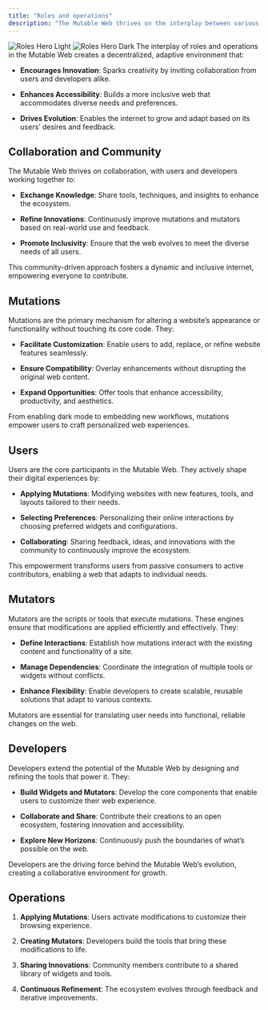 ```yaml
---
title: "Roles and operations"
description: "The Mutable Web thrives on the interplay between various roles and operations, which collectively drive its functionality and adaptability. This decentralized ecosystem empowers users and developers to collaborate, customize, and innovate, making the web more dynamic and user-centric. Let’s dive into the key roles and operations that make this ecosystem work."
---
```


<img alt="Roles Hero Light" class="block dark:hidden" src="/images/roles-light.png" />

<img alt="Roles Hero Dark" class="hidden dark:block" src="/images/roles-dark.png" />

<Info>
  The interplay of roles and operations in the Mutable Web creates a decentralized, adaptive environment that:

  * **Encourages Innovation**: Sparks creativity by inviting collaboration from users and developers alike.

  * **Enhances Accessibility**: Builds a more inclusive web that accommodates diverse needs and preferences.

  * **Drives Evolution**: Enables the internet to grow and adapt based on its users’ desires and feedback.
</Info>

## Collaboration and Community

The Mutable Web thrives on collaboration, with users and developers working together to:

* **Exchange Knowledge**: Share tools, techniques, and insights to enhance the ecosystem.

* **Refine Innovations**: Continuously improve mutations and mutators based on real-world use and feedback.

* **Promote Inclusivity**: Ensure that the web evolves to meet the diverse needs of all users.

This community-driven approach fosters a dynamic and inclusive internet, empowering everyone to contribute.

## Mutations

Mutations are the primary mechanism for altering a website’s appearance or functionality without touching its core code. They:

* **Facilitate Customization**: Enable users to add, replace, or refine website features seamlessly.

* **Ensure Compatibility**: Overlay enhancements without disrupting the original web content.

* **Expand Opportunities**: Offer tools that enhance accessibility, productivity, and aesthetics.

From enabling dark mode to embedding new workflows, mutations empower users to craft personalized web experiences.

## Users

Users are the core participants in the Mutable Web. They actively shape their digital experiences by:

* **Applying Mutations**: Modifying websites with new features, tools, and layouts tailored to their needs.

* **Selecting Preferences**: Personalizing their online interactions by choosing preferred widgets and configurations.

* **Collaborating**: Sharing feedback, ideas, and innovations with the community to continuously improve the ecosystem.

This empowerment transforms users from passive consumers to active contributors, enabling a web that adapts to individual needs.

## Mutators

Mutators are the scripts or tools that execute mutations. These engines ensure that modifications are applied efficiently and effectively. They:

* **Define Interactions**: Establish how mutations interact with the existing content and functionality of a site.

* **Manage Dependencies**: Coordinate the integration of multiple tools or widgets without conflicts.

* **Enhance Flexibility**: Enable developers to create scalable, reusable solutions that adapt to various contexts.

Mutators are essential for translating user needs into functional, reliable changes on the web.

## Developers

Developers extend the potential of the Mutable Web by designing and refining the tools that power it. They:

* **Build Widgets and Mutators**: Develop the core components that enable users to customize their web experience.

* **Collaborate and Share**: Contribute their creations to an open ecosystem, fostering innovation and accessibility.

* **Explore New Horizons**: Continuously push the boundaries of what’s possible on the web.

Developers are the driving force behind the Mutable Web’s evolution, creating a collaborative environment for growth.

## Operations

1. **Applying Mutations**: Users activate modifications to customize their browsing experience.

2. **Creating Mutators**: Developers build the tools that bring these modifications to life.

3. **Sharing Innovations**: Community members contribute to a shared library of widgets and tools.

4. **Continuous Refinement**: The ecosystem evolves through feedback and iterative improvements.